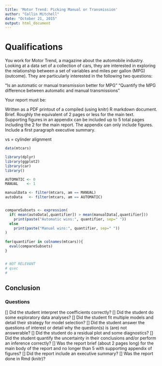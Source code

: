 ```yaml
---
title: 'Motor Trend: Picking Manual or Transmission'
author: "Collin Mitchell"
date: "October 21, 2015"
output: html_document
---
```

# Qualifications
You work for Motor Trend, a magazine about the automobile industry. Looking at a data set of a collection of cars, they are interested in exploring the relationship between a set of variables and miles per gallon (MPG) (outcome). They are particularly interested in the following two questions:

"Is an automatic or manual transmission better for MPG"
"Quantify the MPG difference between automatic and manual transmissions"

Your report must be:

Written as a PDF printout of a compiled (using knitr) R markdown document.
Brief. Roughly the equivalent of 2 pages or less for the main text. Supporting figures in an appendix can be included up to 5 total pages including the 2 for the main report. The appendix can only include figures.
Include a first paragraph executive summary.

vs = cylinder alignment


```r
data(mtcars)

library(dplyr)
library(ggplot2)
library(car)
library()

AUTOMATIC <- 0
MANUAL    <- 1

manualData <- filter(mtcars, am == MANUAL)
autoData   <- filter(mtcars, am == AUTOMATIC)


compareSubsets <- expression(
  if( mean(autoData[,quantifier]) > mean(manualData[,quantifier]))
    print(paste("Automatic wins:", quantifier, sep=" "))
  else
    print(paste("Manual wins:", quantifier, sep=" "))
)
    
for(quantifier in colnames(mtcars)){
  eval(compareSubsets)
}


# NOT RELEVANT
# qsec
#
```

## Conclusion


### Questions
[] Did the student interpret the coefficients correctly?
[] Did the student do some exploratory data analyses?
[] Did the student fit multiple models and detail their strategy for model selection?
[] Did the student answer the questions of interest or detail why the question(s) is (are) not      
   answerable?
[] Did the student do a residual plot and some diagnostics?
[] Did the student quantify the uncertainty in their conclusions and/or perform an inference correctly?
[] Was the report brief (about 2 pages long) for the main body of the report and no longer than 5 with 
   supporting appendix of figures?
[] Did the report include an executive summary?
[] Was the report done in Rmd (knitr)?

